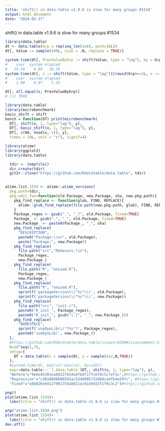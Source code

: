 ```yaml
---
title: 'shift() in data.table v1.9.6 is slow for many groups #1534'
output: html_document
date: "2024-02-17"
---
```


shift() in data.table v1.9.6 is slow for many groups #1534

```r
library(data.table)
dt <- data.table(Grp = rep(seq_len(1e6), each=10L))
dt[, Value := sample(100L, size = .N, replace = TRUE)]

system.time(dt[, PrevValueByGrp := shift(Value, type = "lag"), by = Grp][])
#    user  system elapsed 
#   19.50    0.80   20.34
system.time(dt[, v := shift(Value, type = "lag")][rowid(Grp)==1L, v := NA][])
#    user  system elapsed 
#    1.00    0.87    1.25 

dt[, all.equal(v, PrevValueByGrp)]
# [1] TRUE
```


```r
library(data.table)
library(microbenchmark)
basic_shift = shift
bench = function(DT) print(microbenchmark(
  DT[, shift(x, 1, type="lag"), y],
  DT[, basic_shift(x, 1, type="lag"), y],
  DT[, c(NA, head(x,-1)), y],
  times = 10L, unit = "s"), signif=4)
```


```r


library(atime)
library(ggplot2)
library(data.table)

```

```r
  tdir <- tempfile()
  dir.create(tdir)
  git2r::clone("https://github.com/Rdatatable/data.table", tdir)
  
```


```r

atime.list.1534 <- atime::atime_versions(
  pkg.path=tdir,
  pkg.edit.fun=function(old.Package, new.Package, sha, new.pkg.path){
    pkg_find_replace <- function(glob, FIND, REPLACE){
      atime::glob_find_replace(file.path(new.pkg.path, glob), FIND, REPLACE)
    }
    Package_regex <- gsub(".", "_?", old.Package, fixed=TRUE)
    Package_ <- gsub(".", "_", old.Package, fixed=TRUE)
    new.Package_ <- paste0(Package_, "_", sha)
    pkg_find_replace(
      "DESCRIPTION", 
      paste0("Package:\\s+", old.Package),
      paste("Package:", new.Package))
    pkg_find_replace(
      file.path("src","Makevars.*in"),
      Package_regex,
      new.Package_)
    pkg_find_replace(
      file.path("R", "onLoad.R"),
      Package_regex,
      new.Package_)
    pkg_find_replace(
      file.path("R", "onLoad.R"),
      sprintf('packageVersion\\("%s"\\)', old.Package),
      sprintf('packageVersion\\("%s"\\)', new.Package))
    pkg_find_replace(
      file.path("src", "init.c"),
      paste0("R_init_", Package_regex),
      paste0("R_init_", gsub("[.]", "_", new.Package_)))
    pkg_find_replace(
      "NAMESPACE",
      sprintf('useDynLib\\("?%s"?', Package_regex),
      paste0('useDynLib(', new.Package_))
  },
  #https://github.com/Rdatatable/data.table/issues/4200#issuecomment-578629820, link to the setup code
  N=10^seq(1,7),
  setup={ 
    DT = data.table(x = sample(N), y = sample(1e2,N,TRUE))
  },
  #system.time(d[, max(v1)-min(v2), by=id3])
  expr=data.table:::`[.data.table`(DT,, shift(x, 1, type="lag"), y),
  "Before"="9e6e45301ea89227414a4f6df1ffc679c5c7ef1c",#https://github.com/Rdatatable/data.table/commit/9e6e45301ea89227414a4f6df1ffc679c5c7ef1c
  "Regression"="cd818080606591ac5348005732db0cadfb4e597c", #https://github.com/Rdatatable/data.table/commit/cd818080606591ac5348005732db0cadfb4e597c
  "Fixed"="e88826e94127991754a8821ac8149d15f1f9c3c2")#https://github.com/Rdatatable/data.table/commit/e88826e94127991754a8821ac8149d15f1f9c3c2
```


```r
png()
plot(atime.list.1534)+
  labs(title = "shift() in data.table v1.9.6 is slow for many groups #1534")

png("atime.list.1534.png")
plot(atime.list.1534)+
  labs(title = "shift() in data.table v1.9.6 is slow for many groups #1534")
dev.off()

```



